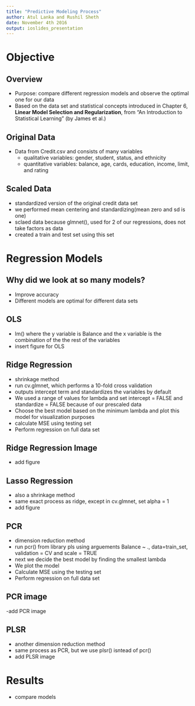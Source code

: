 ```yaml
---
title: "Predictive Modeling Process"
author: Atul Lanka and Rushil Sheth
date: November 4th 2016
output: ioslides_presentation
---
```


# Objective

## Overview
- Purpose: compare different regression models and observe the optimal one for our data
- Based on the data set and statistical concepts introduced in Chapter 6, **Linear Model Selection and Regularization**, from "An Introduction to Statistical Learning" (by James et al.)

## Original Data
- Data from Credit.csv and consists of many variables
	- qualitative variables: gender, student, status, and ethnicity
	- quantitative variables: balance, age, cards, education, income, limit, and rating

## Scaled Data
- standardized version of the original credit data set 
- we performed mean centering and standardizing(mean zero and sd is one) 
- sclaed data because glmnet(), used for 2 of our regressions, does not take factors as data
- created a train and test set using this set

# Regression Models

## Why did we look at so many models?
- Improve accuracy
- Different models are optimal for different data sets

## OLS
- lm() where the y variable is Balance and the x variable is the combination of the the rest of the variables
-  insert figure for OLS

## Ridge Regression
- shrinkage method
- run cv.glmnet, which performs a 10-fold cross validation
- outputs intercept term and standardizes the variables by default
- We used a range of values for lambda and set intercept = FALSE and standardize = FALSE because of our prescaled data
- Choose the best model based on the minimum lambda and plot this model for visualization purposes
- calculate MSE using testing set
- Perform regression on full data set

## Ridge Regression Image
- add figure

## Lasso Regression
- also a shrinkage method
- same exact process as ridge, except in cv.glmnet, set alpha = 1
- add figure 

## PCR
- dimension reduction method
- run pcr() from library pls using arguements Balance ~ ., data=train_set, validation = CV and scale = TRUE
- next we decide the best model by finding the smallest lambda
- We plot the model
- Calculate MSE using the testing set
- Perform regression on full data set

## PCR image
-add PCR image

## PLSR
- another dimension reduction method
- same process as PCR, but we use plsr() isntead of pcr()
- add PLSR image

# Results
- compare models

